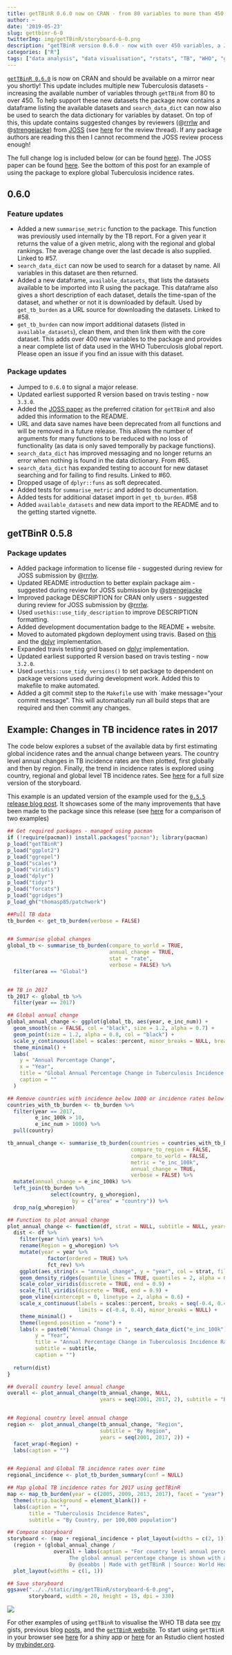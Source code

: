 ```yaml
---
title: getTBinR 0.6.0 now on CRAN - from 80 variables to more than 450!
author: ~
date: '2019-05-23'
slug: gettbinr-6-0
twitterImg: img/getTBinR/storyboard-6-0.png
description: "getTBinR version 0.6.0 - now with over 450 variables, a JOSS publication, and more summary functions. See the code example for some of the code streamlining."
categories: ["R"]
tags: ["data analysis", "data visualisation", "rstats", "TB", "WHO", "getTBinR", "infectious disease"]
---
```


[`getTBinR 0.6.0`](https://www.samabbott.co.uk/getTBinR/) is now on CRAN and should be available on a mirror near you shortly! This update includes multiple new Tuberculosis datasets - increasing the available number of variables through `getTBinR` from 80 to over 450. To help support these new datasets the package now contains a dataframe listing the available datasets and `search_data_dict` can now also be used to search the data dictionary for variables by dataset. On top of this, this update contains suggested changes by reviewers (@[rrrlw](https://github.com/rrrlw) and @[strengejacke](https://github.com/strengejacke)) from [JOSS](https://joss.theoj.org) (see [here](https://github.com/openjournals/joss-reviews/issues/1260) for the review thread). If any package authors are reading this then I cannot recommend the JOSS review process enough!

The full change log is included below (or can be found [here](https://www.samabbott.co.uk/getTBinR/news/index.html)). The JOSS paper can be found [here](https://doi.org/10.21105/joss.01260). See the bottom of this post for an example of using the package to explore global Tuberculosis incidence rates. 

## 0.6.0

### Feature updates

* Added a new `summarise_metric` function to the package. This function was previously used internally by the TB report. For a given year it returns the value of a given metric, along with the regional and global rankings. The average change over the last decade is also supplied. Linked to #57.
* `search_data_dict` can now be used to search for a dataset by name. All variables in this dataset are then returned.
* Added a new dataframe, `available_datasets`, that lists the datasets available to be imported into R using the package. This dataframe also gives a short description of each dataset, details the time-span of the dataset, and whether or not it is downloaded by default. Used by `get_tb_burden` as a URL source for downloading the datasets. Linked to #58.
* `get_tb_burden` can now import additional datasets (listed in `available_datasets`), clean them, and then link them with the core dataset. This adds over 400 new variables to the package and provides a near complete list of data used in the WHO Tuberculosis global report. Please open an issue if you find an issue with this dataset.

### Package updates

* Jumped to `0.6.0` to signal a major release.
* Updated earliest supported R version based on travis testing - now `3.3.0`. 
* Added the [JOSS paper](https://doi.org/10.21105/joss.01260) as the preferred citation for `getTBinR` and also added this information to the README.
* URL and data save names have been deprecated from all functions and will be removed in a future release. This allows the number of arguments for many functions to be reduced with no loss of functionality (as data is only saved temporally by package functions).
* `search_data_dict` has improved messaging and no longer returns an error when nothing is found in the data dictionary. From #65.
* `search_data_dict` has expanded testing to account for new dataset searching and for failing to find results. Linked to #60.
* Dropped usage of `dplyr::funs` as soft deprecated.
* Added tests for `summarise_metric` and added to documentation.
* Added tests for additional dataset import in `get_tb_burden`. #58
* Added `available_datasets` and new data import to the README and to the getting started vignette.

## getTBinR 0.5.8

### Package updates

* Added package information to license file - suggested during review for JOSS submission by @[rrrlw](https://github.com/rrrlw).
* Updated README introduction to better explain package aim -  suggested during review for JOSS submission by @[strengejacke](https://github.com/strengejacke)
* Improved package DESCRIPTION for CRAN only users - suggested during review for JOSS submission by @[rrrlw](https://github.com/rrrlw).
* Used `usethis::use_tidy_description` to improve DESCRIPTION formatting.
* Added development documentation badge to the README + website.
* Moved to automated pkgdown deployment using travis. Based on [this](https://pkgdown.r-lib.org/reference/deploy_site_github.html) and the [dplyr](https://github.com/tidyverse/dplyr/blob/master/.travis.yml) implementation.
* Expanded travis testing grid based on [dplyr](https://github.com/tidyverse/dplyr/blob/master/.travis.yml) implementation.
* Updated earliest supported R version based on travis testing - now `3.2.0`. 
* Used `usethis::use_tidy_versions()` to set package to dependent on package versions used during development work. Added this to makefile to make automated.
* Added a git commit step to the `Makefile` use with `make message="your commit message". This will automatically run all build steps that are required and then commit any changes. 


## Example: Changes in TB incidence rates in 2017

The code below explores a subset of the available data by first estimating global incidence rates and the annual change between years. The country level annual changes in TB incidence rates are then plotted, first globally and then by region. Finally, the trend in incidence rates is explored using country, regional and global level TB incidence rates. See [here](https://www.samabbott.co.uk/img/getTBinR/storyboard-6-0.png) for a full size version of the storyboard.

This example is an updated version of the example used for the [`0.5.5` release blog post](https://www.samabbott.co.uk/post/gettbinr-5-5/). It showcases some of the many improvements that have been made to the package since this release (see [here](https://gist.github.com/seabbs/5defcce1b90b3467318564b198ac33e5/revisions) for a comparison of two examples)


```r
## Get required packages - managed using pacman
if (!require(pacman)) install.packages("pacman"); library(pacman)
p_load("getTBinR")
p_load("ggplot2")
p_load("ggrepel")
p_load("scales")
p_load("viridis")
p_load("dplyr")
p_load("tidyr")
p_load("forcats")
p_load("ggridges")
p_load_gh("thomasp85/patchwork")

##Pull TB data 
tb_burden <- get_tb_burden(verbose = FALSE) 


## Summarise global changes
global_tb <- summarise_tb_burden(compare_to_world = TRUE,
                                 annual_change = TRUE,
                                 stat = "rate",
                                 verbose = FALSE) %>% 
  filter(area == "Global")


## TB in 2017
tb_2017 <- global_tb %>% 
  filter(year == 2017)

## Global annual change
global_annual_change <- ggplot(global_tb, aes(year, e_inc_num)) +
  geom_smooth(se = FALSE, col = "black", size = 1.2, alpha = 0.7) +
  geom_point(size = 1.2, alpha = 0.8, col = "black") +
  scale_y_continuous(label = scales::percent, minor_breaks = NULL, breaks = seq(-0.025, 0, 0.0025)) +
  theme_minimal() +
  labs(
    y = "Annual Percentage Change",
    x = "Year",
    title = "Global Annual Percentage Change in Tuberculosis Incidence Rates",
    caption = ""
  )

## Remove countries with incidence below 1000 or incidence rates below 10 per 100,000 to reduce noise and cal country level annual change.
countries_with_tb_burden <- tb_burden %>% 
  filter(year == 2017,
         e_inc_100k > 10,
         e_inc_num > 1000) %>% 
  pull(country)

tb_annual_change <- summarise_tb_burden(countries = countries_with_tb_burden, 
                                        compare_to_region = FALSE, 
                                        compare_to_world = FALSE,
                                        metric = "e_inc_100k",
                                        annual_change = TRUE,
                                        verbose = FALSE) %>% 
  mutate(annual_change = e_inc_100k) %>% 
  left_join(tb_burden %>% 
              select(country, g_whoregion), 
                     by = c("area" = "country")) %>% 
  drop_na(g_whoregion)

## Function to plot annual change
plot_annual_change <- function(df, strat = NULL, subtitle = NULL, years = 2000:2017) {
  dist <- df %>% 
    filter(year %in% years) %>% 
    rename(Region = g_whoregion) %>% 
    mutate(year = year %>% 
             factor(ordered = TRUE) %>% 
             fct_rev) %>% 
    ggplot(aes_string(x = "annual_change", y = "year", col = strat, fill = strat)) +
    geom_density_ridges(quantile_lines = TRUE, quantiles = 2, alpha = 0.6) +
    scale_color_viridis(discrete = TRUE, end = 0.9) +
    scale_fill_viridis(discrete = TRUE, end = 0.9) +
    geom_vline(xintercept = 0, linetype = 2, alpha = 0.6) +
    scale_x_continuous(labels = scales::percent, breaks = seq(-0.4, 0.4, 0.1),
                       limits = c(-0.4, 0.4), minor_breaks = NULL) +
    theme_minimal() +
    theme(legend.position = "none") +
    labs(x = paste0("Annual Change in ", search_data_dict("e_inc_100k")$definition),
         y = "Year",
         title = "Annual Percentage Change in Tuberculosis Incidence Rates",
         subtitle = subtitle,
         caption = "")
  
  return(dist)
}

## Overall country level annual change
overall <- plot_annual_change(tb_annual_change, NULL,
                              years = seq(2001, 2017, 2), subtitle = "By Country") 


## Regional country level annual change
region <-  plot_annual_change(tb_annual_change, "Region",
                              subtitle = "By Region", 
                              years = seq(2001, 2017, 2)) + 
  facet_wrap(~Region) +
  labs(caption = "")


## Regional and Global TB incidence rates over time
regional_incidence <- plot_tb_burden_summary(conf = NULL)

## Map global TB incidence rates for 2017 using getTBinR
map <- map_tb_burden(year = c(2005, 2009, 2013, 2017), facet = "year") +
  theme(strip.background = element_blank()) +
  labs(caption = "",
       title = "Tuberculosis Incidence Rates",
       subtitle = "By Country, per 100,000 population")

## Compose storyboard
storyboard <- (map + regional_incidence + plot_layout(widths = c(2, 1))) /
  (region + (global_annual_change /
               overall + labs(caption = "For country level annual percentages change countries with incidence above 1000 and an incidence rate above 10 per 100,000 are shown.
                    The global annual percentage change is shown with a LOESS fit. 
                    By @seabbs | Made with getTBinR | Source: World Health Organisation")) + plot_layout(widths = c(2, 1))) +
  plot_layout(widths = c(1, 1))

## Save storyboard
ggsave("../../static/img/getTBinR/storyboard-6-0.png",
       storyboard, width = 20, height = 15, dpi = 330)
```


![](/img/getTBinR/storyboard-6-0.png)

For other examples of using `getTBinR` to visualise the WHO TB data see [my](https://gist.github.com/seabbs) gists, previous blog [posts](https://www.samabbott.co.uk/tags/who/), and the [`getTBinR` website](https://www.samabbott.co.uk/getTBinR/). To start using `getTBinR` in your browser see [here](http://www.seabbs.co.uk/shiny/ExploreGlobalTB/) for a shiny app or [here](https://mybinder.org/v2/gh/seabbs/getTBinR/master?urlpath=rstudio) for an Rstudio client hosted by [mybinder.org](https://mybinder.org).
